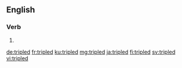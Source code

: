 ==English==

===Verb===
{{head|en|verb form}}

# {{en-past of|triple}}

[[de:tripled]]
[[fr:tripled]]
[[ku:tripled]]
[[mg:tripled]]
[[ja:tripled]]
[[fi:tripled]]
[[sv:tripled]]
[[vi:tripled]]